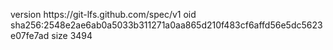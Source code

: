 version https://git-lfs.github.com/spec/v1
oid sha256:2548e2ae6ab0a5033b311271a0aa865d210f483cf6affd56e5dc5623e07fe7ad
size 3494
